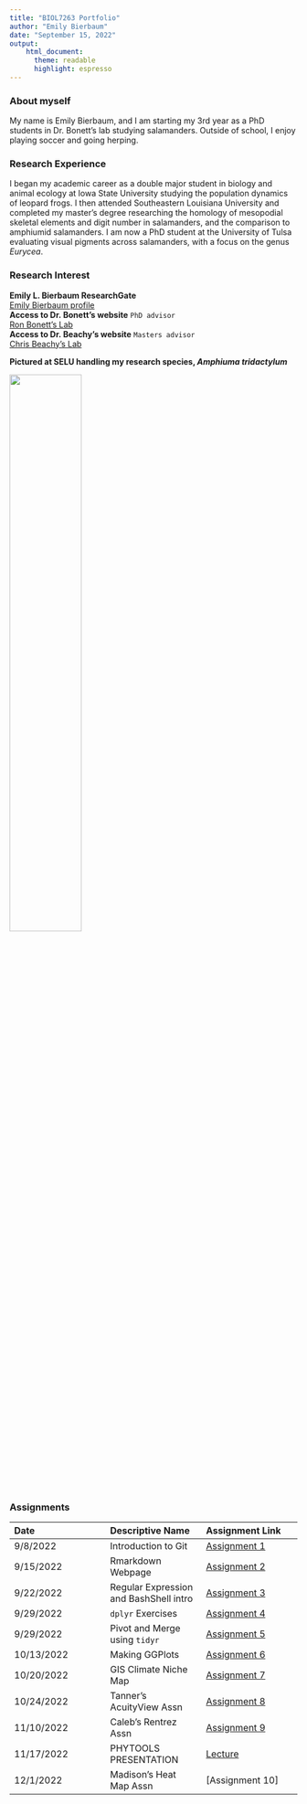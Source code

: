 ---
title: "BIOL7263 Portfolio"
author: "Emily Bierbaum"
date: "September 15, 2022"
output: 
    html_document:
      theme: readable
      highlight: espresso
---
### **About myself**
My name is Emily Bierbaum, and I am starting my 3rd year as a PhD students in Dr. Bonett's lab studying salamanders. Outside of school, I enjoy playing soccer and going herping.

### **Research Experience**
I began my academic career as a double major student in biology and animal ecology at Iowa State University studying the population dynamics of leopard frogs. I then attended Southeastern Louisiana University and completed my master's degree researching the homology of mesopodial skeletal elements and digit number in salamanders, and the comparison to amphiumid salamanders. I am now a PhD student at the University of Tulsa evaluating visual pigments across salamanders, with a focus on the genus *Eurycea*. 

### **Research Interest**  
**Emily L. Bierbaum ResearchGate**  
[Emily Bierbaum profile](https://www.researchgate.net/profile/Emily-Bierbaum)  
**Access to Dr. Bonett's website** ``PhD advisor``   
[Ron Bonett's Lab](https://ronbonett.weebly.com/people.html)   
**Access to Dr. Beachy's website** ``Masters advisor``   
[Chris Beachy's Lab](http://www.amphibiangrowthproject.org/who-we-are)  

**Pictured at SELU handling my research species, *Amphiuma tridactylum* **

![](Amphiuma.jpg){width=50%}

### **Assignments**
| Date | Descriptive Name | Assignment Link |
| :----- | :-----| :-----|
| 9/8/2022 | Introduction to Git | [Assignment 1](https://emilybierbaum.github.io/BierbaumBIOL7263/Assignment1.html)
| 9/15/2022 | Rmarkdown Webpage | [Assignment 2](https://emilybierbaum.github.io/BierbaumBIOL7263/) |
| 9/22/2022 | Regular Expression and BashShell intro | [Assignment 3](Assignment3.html)
| 9/29/2022 | ``dplyr`` Exercises | [Assignment 4](Assn_4.html) 
|9/29/2022 | Pivot and Merge using ``tidyr`` | [Assignment 5](Assn5.html)
|10/13/2022 | Making GGPlots | [Assignment 6](Assn6.html)
|10/20/2022 | GIS Climate Niche Map | [Assignment 7](GIS.html)
|10/24/2022 | Tanner's AcuityView Assn | [Assignment 8](Tanners_pres.html)
|11/10/2022 | Caleb's Rentrez Assn | [Assignment 9](Caleb_pres.html)
|11/17/2022 | PHYTOOLS PRESENTATION | [Lecture](Bierbaum.html)
|12/1/2022 | Madison's Heat Map Assn | [Assignment 10]  


